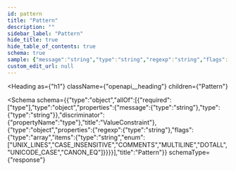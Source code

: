 ```yaml
---
id: pattern
title: "Pattern"
description: ""
sidebar_label: "Pattern"
hide_title: true
hide_table_of_contents: true
schema: true
sample: {"message":"string","type":"string","regexp":"string","flags":["UNIX_LINES"]}
custom_edit_url: null
---
```



<Heading
  as={"h1"}
  className={"openapi__heading"}
  children={"Pattern"}
>
</Heading>





<Schema
  schema={{"type":"object","allOf":[{"required":["type"],"type":"object","properties":{"message":{"type":"string"},"type":{"type":"string"}},"discriminator":{"propertyName":"type"},"title":"ValueConstraint"},{"type":"object","properties":{"regexp":{"type":"string"},"flags":{"type":"array","items":{"type":"string","enum":["UNIX_LINES","CASE_INSENSITIVE","COMMENTS","MULTILINE","DOTALL","UNICODE_CASE","CANON_EQ"]}}}}],"title":"Pattern"}}
  schemaType={"response"}
>
  
</Schema>
            